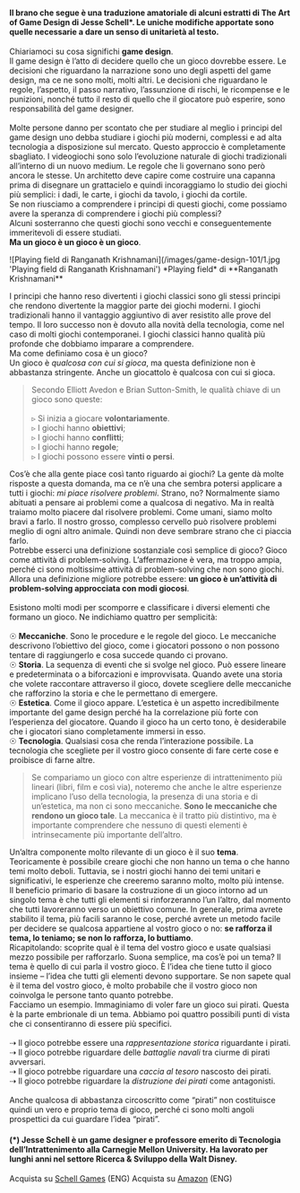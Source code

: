 #### Il brano che segue è una traduzione amatoriale di alcuni estratti di The Art of Game Design di Jesse Schell*. Le uniche modifiche apportate sono quelle necessarie a dare un senso di unitarietà al testo.

Chiariamoci su cosa significhi **game design**.\
Il game design è l’atto di decidere quello che un gioco dovrebbe essere. Le decisioni che riguardano la narrazione sono uno degli aspetti del game design, ma ce ne sono molti, molti altri. Le decisioni che riguardano le regole, l’aspetto, il passo narrativo, l’assunzione di rischi, le ricompense e le punizioni, nonché tutto il resto di quello che il giocatore può esperire, sono responsabilità del game designer.\
\
Molte persone danno per scontato che per studiare al meglio i principi del game design uno debba studiare i giochi più moderni, complessi e ad alta tecnologia a disposizione sul mercato. Questo approccio è completamente sbagliato. I videogiochi sono solo l’evoluzione naturale di giochi tradizionali all’interno di un nuovo medium. Le regole che li governano sono però ancora le stesse. Un architetto deve capire come costruire una capanna prima di disegnare un grattacielo e quindi incoraggiamo lo studio dei giochi più semplici: i dadi, le carte, i giochi da tavolo, i giochi da cortile.\
Se non riusciamo a comprendere i principi di questi giochi, come possiamo avere la speranza di comprendere i giochi più complessi?\
Alcuni sosterranno che questi giochi sono vecchi e conseguentemente immeritevoli di essere studiati.\
**Ma un gioco è un gioco è un gioco**.

<ImageBlock>
    <Image rounded>![Playing field di Ranganath Krishnamani](/images/game-design-101/1.jpg 'Playing field di Ranganath Krishnamani')</Image>
    <ImageCaption>*Playing field* di **Ranganath Krishnamani**</ImageCaption>
</ImageBlock>

I principi che hanno reso divertenti i giochi classici sono gli stessi principi che rendono divertente la maggior parte dei giochi moderni. I giochi tradizionali hanno il vantaggio aggiuntivo di aver resistito alle prove del tempo. Il loro successo non è dovuto alla novità della tecnologia, come nel caso di molti giochi contemporanei. I giochi classici hanno qualità più profonde che dobbiamo imparare a comprendere.\
Ma come definiamo cosa è un gioco?\
Un gioco è *qualcosa con cui si gioca*, ma questa definizione non è abbastanza stringente. Anche un giocattolo è qualcosa con cui si gioca.

>Secondo Elliott Avedon e Brian Sutton-Smith, le qualità chiave di un gioco sono queste:\
\
▹ Si inizia a giocare **volontariamente**.\
▹ I giochi hanno **obiettivi**;\
▹ I giochi hanno **conflitti**;\
▹ I giochi hanno **regole**;\
▹ I giochi possono essere **vinti o persi**.

Cos’è che alla gente piace così tanto riguardo ai giochi? La gente dà molte risposte a questa domanda, ma ce n’è una che sembra potersi applicare a tutti i giochi: *mi piace risolvere problemi*. Strano, no? Normalmente siamo abituati a pensare ai problemi come a qualcosa di negativo. Ma in realtà traiamo molto piacere dal risolvere problemi. Come umani, siamo molto bravi a farlo. Il nostro grosso, complesso cervello può risolvere problemi meglio di ogni altro animale. Quindi non deve sembrare strano che ci piaccia farlo.\
Potrebbe esserci una definizione sostanziale così semplice di gioco? Gioco come attività di problem-solving. L’affermazione è vera, ma troppo ampia, perché ci sono moltissime attività di problem-solving che non sono giochi.\
Allora una definizione migliore potrebbe essere: **un gioco è un’attività di problem-solving approcciata con modi giocosi**.\
\
Esistono molti modi per scomporre e classificare i diversi elementi che formano un gioco. Ne indichiamo quattro per semplicità:\
\
☉ **Meccaniche**. Sono le procedure e le regole del gioco. Le meccaniche descrivono l’obiettivo del gioco, come i giocatori possono o non possono tentare di raggiungerlo e cosa succede quando ci provano.\
☉ **Storia**. La sequenza di eventi che si svolge nel gioco. Può essere lineare e predeterminata o a biforcazioni e improvvisata. Quando avete una storia che volete raccontare attraverso il gioco, dovete scegliere delle meccaniche che rafforzino la storia e che le permettano di emergere.\
☉ **Estetica**. Come il gioco appare. L’estetica è un aspetto incredibilmente importante del game design perché ha la correlazione più forte con l’esperienza del giocatore. Quando il gioco ha un certo tono, è desiderabile che i giocatori siano completamente immersi in esso.\
☉ **Tecnologia**. Qualsiasi cosa che renda l’interazione possibile. La tecnologia che scegliete per il vostro gioco consente di fare certe cose e proibisce di farne altre.

> Se compariamo un gioco con altre esperienze di intrattenimento più lineari (libri, film e così via), noteremo che anche le altre esperienze implicano l’uso della tecnologia, la presenza di una storia e di un’estetica, ma non ci sono meccaniche. **Sono le meccaniche che rendono un gioco tale**. La meccanica è il tratto più distintivo, ma è importante comprendere che nessuno di questi elementi è intrinsecamente più importante dell’altro.

Un’altra componente molto rilevante di un gioco è il suo **tema**.\
Teoricamente è possibile creare giochi che non hanno un tema o che hanno temi molto deboli. Tuttavia, se i nostri giochi hanno dei temi unitari e significativi, le esperienze che creeremo saranno molto, molto più intense.\
Il beneficio primario di basare la costruzione di un gioco intorno ad un singolo tema è che tutti gli elementi si rinforzeranno l’un l’altro, dal momento che tutti lavoreranno verso un obiettivo comune. In generale, prima avrete stabilito il tema, più facili saranno le cose, perché avrete un metodo facile per decidere se qualcosa appartiene al vostro gioco o no: **se rafforza il tema, lo teniamo; se non lo rafforza, lo buttiamo**.\
Ricapitolando: scoprite qual è il tema del vostro gioco e usate qualsiasi mezzo possibile per rafforzarlo. Suona semplice, ma cos’è poi un tema? Il tema è quello di cui parla il vostro gioco. È l’idea che tiene tutto il gioco insieme – l’idea che tutti gli elementi devono supportare. Se non sapete qual è il tema del vostro gioco, è molto probabile che il vostro gioco non coinvolga le persone tanto quanto potrebbe.\
Facciamo un esempio. Immaginiamo di voler fare un gioco sui pirati. Questa è la parte embrionale di un tema. Abbiamo poi quattro possibili punti di vista che ci consentiranno di essere più specifici.\
\
⇢ Il gioco potrebbe essere una *rappresentazione storica* riguardante i pirati.\
⇢ Il gioco potrebbe riguardare delle *battaglie navali* tra ciurme di pirati avversari.\
⇢ Il gioco potrebbe riguardare una *caccia al tesoro* nascosto dei pirati.\
⇢ Il gioco potrebbe riguardare la *distruzione dei pirati* come antagonisti.\
\
Anche qualcosa di abbastanza circoscritto come “pirati” non costituisce quindi un vero e proprio tema di gioco, perché ci sono molti angoli prospettici da cui guardare l’idea “pirati”.

#### (*) Jesse Schell è un game designer e professore emerito di Tecnologia dell’Intrattenimento alla Carnegie Mellon University. Ha lavorato per lunghi anni nel settore Ricerca & Sviluppo della Walt Disney.

<ShoppingTips>Acquista su [Schell Games](https://www.schellgames.com/art-of-game-design/) (ENG)</ShoppingTips>
<ShoppingTips>Acquista su [Amazon](https://www.amazon.it/Art-Game-Design-Lenses-Third/dp/1138632058) (ENG)</ShoppingTips>